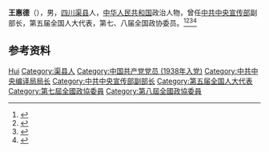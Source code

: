 '''王惠德'''（{{bd|1922年||1993年|}}），男，[[四川|四川]][[渠县|渠县]]人，[[中华人民共和国|中华人民共和国]]政治人物，曾任[[中共中央宣传部|中共中央宣传部]]副部长，第五届全国人大代表，第七、八届全国政协委员。<ref>{{Cite book|title=历届全国政协委员人名辞典|author=|publisher=中国国际广播出版社|year=1996|isbn=9787507813746|location=北京|pages=286}}</ref><ref>{{Cite book|title=中华人民共和国职官志|author=何虎生, 李耀东, 向常福主编|publisher=中国社会出版社|year=2003|isbn=9787800883934|location=北京|pages=}}</ref><ref>{{Cite book|title=20世纪中华人物名字号辞典|author=周家珍编著|publisher=法律出版社|year=2000|isbn=9787503628320|location=北京|pages=}}</ref><ref>{{Cite web|title=王惠德|url=http://www.aqyz.net/UserData/DocHtml/1/2012/9/11/201209111414594856.html|accessdate=2020-12-16|work=安徽省安庆第一中学}}</ref>

== 参考资料 ==
{{reflist}}

{{中国人物小作品}}

{{Authority control}}
{{DEFAULTSORT:Wang王}}
[[Category:王姓|Hui]]
[[Category:渠县人|Category:渠县人]]
[[Category:中国共产党党员_(1938年入党)|Category:中国共产党党员 (1938年入党)]]
[[Category:中共中央编译局局长|Category:中共中央编译局局长]]
[[Category:中共中央宣传部副部长|Category:中共中央宣传部副部长]]
[[Category:第五届全国人大代表|Category:第五届全国人大代表]]
[[Category:第七屆全國政協委員|Category:第七屆全國政協委員]]
[[Category:第八屆全國政協委員|Category:第八屆全國政協委員]]